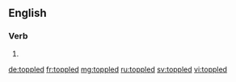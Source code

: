 ==English==

===Verb===
{{head|en}}

# {{en-past of|topple}}

[[de:toppled]]
[[fr:toppled]]
[[mg:toppled]]
[[ru:toppled]]
[[sv:toppled]]
[[vi:toppled]]